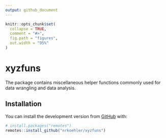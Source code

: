 ```yaml
---
output: github_document
---
```


<!-- README.md is generated from README.Rmd. Please edit that file -->

```r
knitr::opts_chunk$set(
  collapse = TRUE,
  comment = "#>",
  fig.path = "figures",
  out.width = "95%"
)
```

# xyzfuns

<!-- badges: start -->
<!-- badges: end -->

The package contains miscellaneous helper functions commonly used for data wrangling and data analysis.

## Installation

You can install the development version from [GitHub](https://github.com/) with:

```r
# install.packages("remotes")
remotes::install_github("nrkoehler/xyzfuns")
```

